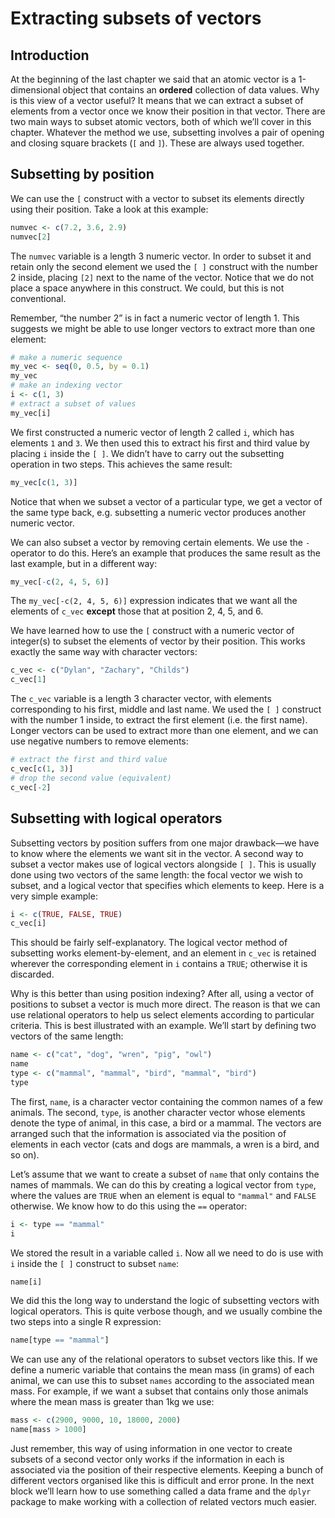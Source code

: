 # Extracting subsets of vectors

## Introduction {#other-vectors}

At the beginning of the last chapter we said that an atomic vector is a 1-dimensional object that contains an **ordered** collection of data values. Why is this view of a vector useful? It means that we can extract a subset of elements from a vector once we know their position in that vector. There are two main ways to subset atomic vectors, both of which we'll cover in this chapter. Whatever the method we use, subsetting involves a pair of opening and closing square brackets (`[` and `]`). These are always used together. 

## Subsetting by position 

We can use the `[` construct with a vector to subset its elements directly using their position. Take a look at this example:
```r
numvec <- c(7.2, 3.6, 2.9)
numvec[2]
```
The `numvec` variable is a length 3 numeric vector. In order to subset it and retain only the second element we used the `[ ]` construct with the number 2 inside, placing `[2]` next to the name of the vector. Notice that we do not place a space anywhere in this construct. We could, but this is not conventional.

Remember, "the number 2" is in fact a numeric vector of length 1. This suggests we might be able to use longer vectors to extract more than one element: 
```r
# make a numeric sequence
my_vec <- seq(0, 0.5, by = 0.1)
my_vec
# make an indexing vector
i <- c(1, 3)
# extract a subset of values
my_vec[i]
```
We first constructed a numeric vector of length 2 called `i`, which has elements `1` and `3`. We then used this to extract his first and third value by placing `i` inside the `[ ]`. We didn't have to carry out the subsetting operation in two steps. This achieves the same result:
```r
my_vec[c(1, 3)]
```
Notice that when we subset a vector of a particular type, we get a vector of the same type back, e.g. subsetting a numeric vector produces another numeric vector.

We can also subset a vector by removing certain elements. We use the `-` operator to do this. Here's an example that produces the same result as the last example, but in a different way:
```r
my_vec[-c(2, 4, 5, 6)]
```
The `my_vec[-c(2, 4, 5, 6)]` expression indicates that we want all the elements of `c_vec` __except__ those that at position 2, 4, 5, and 6.

We have learned how to use the `[` construct with a numeric vector of integer(s) to subset the elements of vector by their position. This works exactly the same way with character vectors:
```r
c_vec <- c("Dylan", "Zachary", "Childs")
c_vec[1]
```
The `c_vec` variable is a length 3 character vector, with elements corresponding to his first, middle and last name. We used the `[ ]` construct with the number 1 inside, to extract the first element (i.e. the first name). Longer vectors can be used to extract more than one element, and we can use negative numbers to remove elements: 
```r
# extract the first and third value
c_vec[c(1, 3)]
# drop the second value (equivalent)
c_vec[-2]
```

## Subsetting with logical operators

Subsetting vectors by position suffers from one major drawback---we have to know where the elements we want sit in the vector. A second way to subset a vector makes use of logical vectors alongside `[ ]`. This is usually done using two vectors of the same length: the focal vector we wish to subset, and a logical vector that specifies which elements to keep. Here is a very simple example:
```r
i <- c(TRUE, FALSE, TRUE)
c_vec[i]  
```
This should be fairly self-explanatory. The logical vector method of subsetting works element-by-element, and an element in `c_vec` is retained wherever the corresponding element in `i` contains a `TRUE`; otherwise it is discarded.

Why is this better than using position indexing? After all, using a vector of positions to subset a vector is much more direct. The reason is that we can use relational operators to help us select elements according to particular criteria. This is best illustrated with an example. We'll start by defining two vectors of the same length: 
```r
name <- c("cat", "dog", "wren", "pig", "owl")
name
type <- c("mammal", "mammal", "bird", "mammal", "bird")
type
```
The first, `name`, is a character vector containing the common names of a few animals. The second, `type`, is another character vector whose elements denote the type of animal, in this case, a bird or a mammal. The vectors are arranged such that the information is associated via the position of elements in each vector (cats and dogs are mammals, a wren is a bird, and so on).

Let's assume that we want to create a subset of `name` that only contains the names of mammals. We can do this by creating a logical vector from `type`, where the values are `TRUE` when an element is equal to `"mammal"` and `FALSE` otherwise. We know how to do this using the `==` operator: 
```r
i <- type == "mammal"
i
```
We stored the result in a variable called `i`. Now all we need to do is use with `i` inside the `[ ]` construct to subset `name`:
```r
name[i]
```
We did this the long way to understand the logic of subsetting vectors with logical operators. This is quite verbose though, and we usually combine the two steps into a single R expression:
```r
name[type == "mammal"]
```

We can use any of the relational operators to subset vectors like this. If we define a numeric variable that contains the mean mass (in grams) of each animal, we can use this to subset `names` according to the associated mean mass. For example, if we want a subset that contains only those animals where the mean mass is greater than 1kg we use: 
```r
mass <- c(2900, 9000, 10, 18000, 2000)
name[mass > 1000]
```
Just remember, this way of using information in one vector to create subsets of a second vector only works if the information in each is associated via the position of their respective elements. Keeping a bunch of different vectors organised like this is difficult and error prone. In the next block we'll learn how to use something called a data frame and the `dplyr` package to make working with a collection of related vectors much easier.
